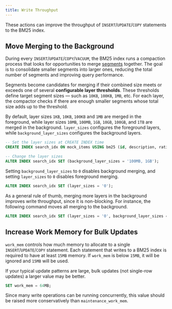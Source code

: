 ```yaml
---
title: Write Throughput
---
```


These actions can improve the throughput of `INSERT`/`UPDATE`/`COPY` statements to the BM25 index.

## Move Merging to the Background

During every `INSERT`/`UPDATE`/`COPY`/`VACUUM`, the BM25 index runs a compaction process that looks for opportunities to merge [segments](/documentation/concepts/index#segment)
together. The goal is to consolidate smaller segments into larger ones, reducing the total number of segments and improving query performance.

Segments become candidates for merging if their combined size meets or exceeds one of several **configurable layer thresholds**. These thresholds define target
segment sizes — such as `10KB`, `100KB`, `1MB`, etc. For each layer, the compactor checks if there are enough smaller segments whose total size adds up to the threshold.

By default, layer sizes `1KB`, `10KB`, `100KB` and `1MB` are merged in the foreground, while layer sizes `10MB`, `100MB`, `1GB`, `10GB`, `100GB`, and `1TB`
are merged in the background. `layer_sizes` configures the foreground layers, while `background_layer_sizes` configures the background layers.

```sql
-- Set the layer sizes at CREATE INDEX time
CREATE INDEX search_idx ON mock_items USING bm25 (id, description, rating) WITH (key_field = 'id', background_layer_sizes = '100MB, 1GB');

-- Change the layer sizes
ALTER INDEX search_idx SET (background_layer_sizes = '100MB, 1GB');
```

Setting `background_layer_sizes` to `0` disables background merging, and setting `layer_sizes` to `0` disables foreground merging.

```sql
ALTER INDEX search_idx SET (layer_sizes = '0');
```

As a general rule of thumb, merging more layers in the background improves write throughput, since it is non-blocking. For instance,
the following command moves all merging to the background.

```sql
ALTER INDEX search_idx SET (layer_sizes = '0', background_layer_sizes = '100kb, 1mb, 100mb');
```

## Increase Work Memory for Bulk Updates

`work_mem` controls how much memory to allocate to a single `INSERT`/`UPDATE`/`COPY` statement. Each statement that writes to a BM25 index is required to have at least `15MB` memory. If
`work_mem` is below `15MB`, it will be ignored and `15MB` will be used.

If your typical update patterns are large, bulk updates (not single-row updates) a larger value may be better.

```sql
SET work_mem = 64MB;
```

Since many write operations can be running concurrently, this value should be raised more conservatively than `maintenance_work_mem`.
